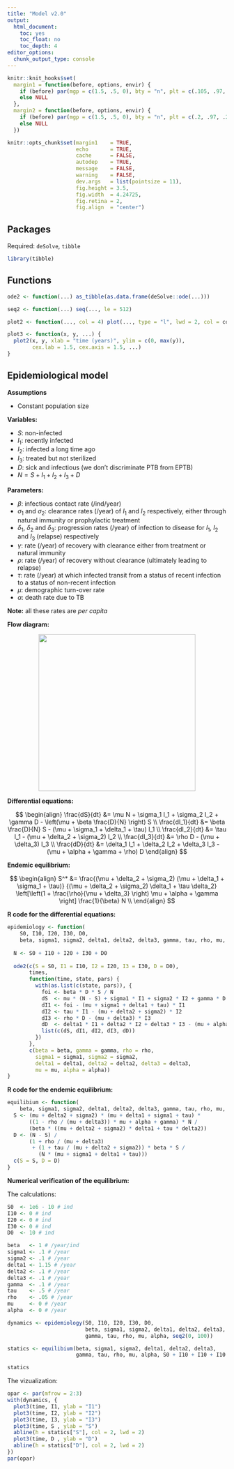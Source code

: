 ```yaml
---
title: "Model v2.0"
output:
  html_document:
    toc: yes
    toc_float: no
    toc_depth: 4
editor_options: 
  chunk_output_type: console
---
```



```r
knitr::knit_hooks$set(
  margin1 = function(before, options, envir) {
    if (before) par(mgp = c(1.5, .5, 0), bty = "n", plt = c(.105, .97, .13, .97))
    else NULL
  },
  margin2 = function(before, options, envir) {
    if (before) par(mgp = c(1.5, .5, 0), bty = "n", plt = c(.2, .97, .2, .85))
    else NULL
  })

knitr::opts_chunk$set(margin1    = TRUE,
                      echo       = TRUE,
                      cache      = FALSE,
                      autodep    = TRUE,
                      message    = FALSE,
                      warning    = FALSE,
                      dev.args   = list(pointsize = 11),
                      fig.height = 3.5,
                      fig.width  = 4.24725,
                      fig.retina = 2,
                      fig.align  = "center")
```


## Packages

Required: `deSolve`, `tibble`

```r
library(tibble)
```


## Functions

```r
ode2 <- function(...) as_tibble(as.data.frame(deSolve::ode(...)))
```

```r
seq2 <- function(...) seq(..., le = 512)
```

```r
plot2 <- function(..., col = 4) plot(..., type = "l", lwd = 2, col = col)
```

```r
plot3 <- function(x, y, ...) {
  plot2(x, y, xlab = "time (years)", ylim = c(0, max(y)),
        cex.lab = 1.5, cex.axis = 1.5, ...)
}
```


## Epidemiological model

**Assumptions**

* Constant population size


**Variables:**

* $S$: non-infected
* $I_1$: recently infected
* $I_2$: infected a long time ago
* $I_3$: treated but not sterilized
* $D$: sick and infectious (we don't discriminate PTB from EPTB)
* $N = S + I_1 + I_2 + I_3 + D$


**Parameters:**

* $\beta$: infectious contact rate (/ind/year)
* $\sigma_1$ and $\sigma_2$: clearance rates (/year) of $I_1$ and $I_2$
respectively, either through natural immunity or prophylactic treatment
* $\delta_1$, $\delta_2$ and $\delta_3$: progression rates (/year) of infection
to disease for $I_1$, $I_2$ and $I_3$ (relapse) respectively
* $\gamma$: rate (/year) of recovery with clearance either from treatment or
natural immunity
* $\rho$: rate (/year) of recovery without clearance (ultimately leading to
relapse)
* $\tau$: rate (/year) at which infected transit from a status of recent
infection to a status of non-recent infection
* $\mu$: demographic turn-over rate
* $\alpha$: death rate due to TB

**Note:** all these rates are *per capita*


**Flow diagram:**

<div style="text-align:center"><img src ="SI1I2I3Dmu.png" width="360"/></div>


**Differential equations:**

$$
\begin{align} 
  \frac{dS}{dt}   &= \mu N + \sigma_1 I_1 + \sigma_2 I_2 + \gamma D - \left(\mu + \beta \frac{D}{N} \right) S \\
  \frac{dI_1}{dt} &= \beta \frac{D}{N} S - (\mu + \sigma_1 + \delta_1 + \tau) I_1       \\
  \frac{dI_2}{dt} &= \tau I_1 - (\mu + \delta_2 + \sigma_2) I_2                         \\
  \frac{dI_3}{dt} &= \rho D - (\mu + \delta_3) I_3                                        \\
  \frac{dD}{dt}   &= \delta_1 I_1 + \delta_2 I_2 + \delta_3 I_3 - (\mu + \alpha + \gamma + \rho) D
\end{align}
$$


**Endemic equilibrium:**

$$
\begin{align}
  S^*   &= \frac{(\mu + \delta_2 + \sigma_2) (\mu + \delta_1 + \sigma_1 + \tau)}
              {(\mu + \delta_2 + \sigma_2) \delta_1 + \tau \delta_2}
         \left[\left(1 + \frac{\rho}{\mu + \delta_3} \right) \mu + \alpha + \gamma \right]
         \frac{1}{\beta} N                                    \\
\end{align}
$$


**R code for the differential equations:**

```r
epidemiology <- function(
    S0, I10, I20, I30, D0,
    beta, sigma1, sigma2, delta1, delta2, delta3, gamma, tau, rho, mu, alpha, times) {
  
  N <- S0 + I10 + I20 + I30 + D0
  
  ode2(c(S = S0, I1 = I10, I2 = I20, I3 = I30, D = D0),
       times,
       function(time, state, pars) {
         with(as.list(c(state, pars)), {
           foi <- beta * D * S / N
           dS  <- mu * (N - S) + sigma1 * I1 + sigma2 * I2 + gamma * D - foi
           dI1 <- foi - (mu + sigma1 + delta1 + tau) * I1
           dI2 <- tau * I1 - (mu + delta2 + sigma2) * I2
           dI3 <- rho * D - (mu + delta3) * I3
           dD  <- delta1 * I1 + delta2 * I2 + delta3 * I3 - (mu + alpha + gamma + rho) * D
           list(c(dS, dI1, dI2, dI3, dD))
         })
       },
       c(beta = beta, gamma = gamma, rho = rho,
         sigma1 = sigma1, sigma2 = sigma2,
         delta1 = delta1, delta2 = delta2, delta3 = delta3,
         mu = mu, alpha = alpha))
}
```


**R code for the endemic equilibrium:**

```r
equilibium <- function(
    beta, sigma1, sigma2, delta1, delta2, delta3, gamma, tau, rho, mu, alpha, N) {
  S <- (mu + delta2 + sigma2) * (mu + delta1 + sigma1 + tau) * 
       ((1 - rho / (mu + delta3)) * mu + alpha + gamma) * N /
       (beta * ((mu + delta2 + sigma2) * delta1 + tau * delta2))
  D <- (N - S) /
       (1 + rho / (mu + delta3)
        + (1 + tau / (mu + delta2 + sigma2)) * beta * S /
          (N * (mu + sigma1 + delta1 + tau)))
  c(S = S, D = D)
}
```


**Numerical verification of the equilibrium:**

The calculations:

```r
S0  <- 1e6 - 10 # ind
I10 <- 0 # ind
I20 <- 0 # ind
I30 <- 0 # ind
D0  <- 10 # ind

beta   <- 1 # /year/ind
sigma1 <- .1 # /year
sigma2 <- .1 # /year
delta1 <- 1.15 # /year
delta2 <- .1 # /year
delta3 <- .1 # /year
gamma  <- .1 # /year
tau    <- .5 # /year
rho    <- .05 # /year
mu     <- 0 # /year
alpha  <- 0 # /year

dynamics <- epidemiology(S0, I10, I20, I30, D0,
                         beta, sigma1, sigma2, delta1, delta2, delta3,
                         gamma, tau, rho, mu, alpha, seq2(0, 100))

statics <- equilibium(beta, sigma1, sigma2, delta1, delta2, delta3,
                      gamma, tau, rho, mu, alpha, S0 + I10 + I10 + I10 + D0)
```

```r
statics
```


The vizualization:

```r
opar <- par(mfrow = 2:3)
with(dynamics, {
  plot3(time, I1, ylab = "I1")
  plot3(time, I2, ylab = "I2")
  plot3(time, I3, ylab = "I3")
  plot3(time, S , ylab = "S")
  abline(h = statics["S"], col = 2, lwd = 2)
  plot3(time, D , ylab = "D")
  abline(h = statics["D"], col = 2, lwd = 2)
})
par(opar)
```
